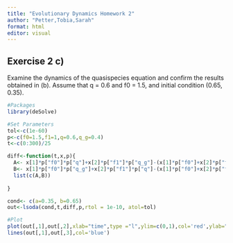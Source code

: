 ---
title: "Evolutionary Dynamics Homework 2"
author: "Petter,Tobia,Sarah"
format: html
editor: visual
---

## Exercise 2 c)

Examine the dynamics of the quasispecies equation and confirm the results obtained in (b). Assume that q = 0.6 and f0 = 1.5, and initial condition (0.65, 0.35).

```{r}
#Packages
library(deSolve)
```



```{r}
#Set Parameters
tol<-c(1e-60)
p<-c(f0=1.5,f1=1,q=0.6,q_g=0.4)
t<-c(0:300)/25

diff<-function(t,x,p){
  A<- x[1]*p["f0"]*p["q"]+x[2]*p["f1"]*p["q_g"]-(x[1]*p["f0"]+x[2]*p["f1"])*x[1]
  B<- x[1]*p["f0"]*p["q_g"]+x[2]*p["f1"]*p["q"]-(x[1]*p["f0"]+x[2]*p["f1"])*x[2]
  list(c(A,B))
  
}

```



```{r}

cond<- c(a=0.35, b=0.65)
out<-lsoda(cond,t,diff,p,rtol = 1e-10, atol=tol)

```


```{r}
#Plot
plot(out[,1],out[,2],xlab="time",type ="l",ylim=c(0,1),col='red',ylab="x")
lines(out[,1],out[,3],col='blue')

```

